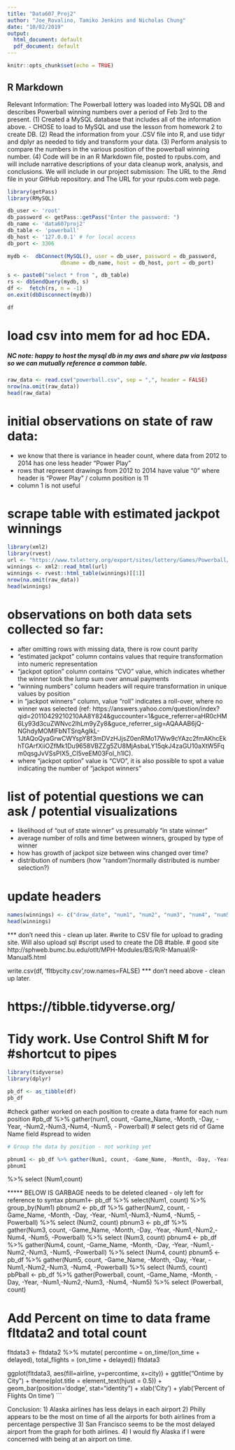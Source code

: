 ```yaml
---
title: "Data607_Proj2"
author: "Joe_Rovalino, Tamiko Jenkins and Nicholas Chung"
date: "10/02/2019"
output:
  html_document: default
  pdf_document: default
---
```


```r
knitr::opts_chunk$set(echo = TRUE)
```

## R Markdown

Relevant Information:
The Powerball lottery was loaded into MySQL DB and describes Powerball winning numbers over a period of Feb 3rd to the present. 
(1) Created a MySQL database that includes all of the information above. - CHOSE to load to MySQL and use the lesson from homework 2 to create DB.
(2) Read the information from your .CSV file into R, and use tidyr and dplyr as needed to tidy
and transform your data.
(3) Perform analysis to compare the numbers in the various position of the powerball winning number.
(4) Code will be in an R Markdown file, posted to rpubs.com, and will include narrative
descriptions of your data cleanup work, analysis, and conclusions. We will include in our
project submission:
The URL to the .Rmd file in your GitHub repository. and
The URL for your rpubs.com web page.

```r
library(getPass)
library(RMySQL)

db_user <- 'root'
db_password <- getPass::getPass("Enter the password: ") 
db_name <- 'data607proj2'
db_table <- 'powerball'
db_host <- '127.0.0.1' # for local access
db_port <- 3306

mydb <-  dbConnect(MySQL(), user = db_user, password = db_password,
                 dbname = db_name, host = db_host, port = db_port)

s <- paste0("select * from ", db_table)
rs <- dbSendQuery(mydb, s)
df <-  fetch(rs, n = -1)
on.exit(dbDisconnect(mydb))

df
```

# load csv into mem for ad hoc EDA. 
##### NC note: happy to host the mysql db in my aws and share pw via lastpass so we can mutually reference a common table.
```r
raw_data <- read.csv("powerball.csv", sep = ",", header = FALSE)
nrow(na.omit(raw_data))
head(raw_data)
```

# initial observations on state of raw data:
* we know that there is variance in header count, where data from 2012 to 2014 has one less header "Power Play"
* rows that represent drawings from 2012 to 2014 have value "0" where header is "Power Play" / column position is 11
* column 1 is not useful

# scrape table with estimated jackpot winnings
```r
library(xml2)
library(rvest)
url <- "https://www.txlottery.org/export/sites/lottery/Games/Powerball/Winning_Numbers/print.html_2013354932.html"
winnings <- xml2::read_html(url)
winnings <- rvest::html_table(winnings)[[1]]
nrow(na.omit(raw_data))
head(winnings)
```

# observations on both data sets collected so far:
* after omitting rows with missing data, there is row count parity
* "estimated jackpot" column contains values that require transformation into numeric representation
* "jackpot option" column contains "CVO" value, which indicates whether the winner took the lump sum over annual payments
* "winning numbers" column headers will require transformation in unique values by position
* in "jackpot winners" column, value "roll" indicates a roll-over, where no winner was selected (ref: https://answers.yahoo.com/question/index?qid=20110429210210AA8Y824&guccounter=1&guce_referrer=aHR0cHM6Ly93d3cuZWNvc2lhLm9yZy8&guce_referrer_sig=AQAAAB6jQ-NGhdyMOMlFbNTSrqAgIkL-1JtAQoQyaGrwCWYspY8f3mDVzHJjsZ0enRMo17Ww9cYAzc2fmAKhcEkhTGArfXiiOZfMk1Du9658VBZZg5ZU8MjAsbaLY15qkJ4zaGU10aXtW5Fqm0qsgJvVSsPIX5_CI5veEM03FoI_h1lC). 
* where "jackpot option" value is "CVO", it is also possible to spot a value indicating the number of "jackpot winners"

# list of potential questions we can ask / potential visualizations
* likelihood of "out of state winner" vs presumably "in state winner"
* average number of rolls and time between winners, grouped by type of winner
* how has growth of jackpot size between wins changed over time?
* distribution of numbers (how "random"/normally distributed is number selection?)

# update headers 
```r
names(winnings) <- c("draw_date", "num1", "num2", "num3", "num4", "num5", "powerball", "power_play", "est_jackpot", "jackpot_winners", "jackpot_options")
head(winnings)
```





*** don't need this - clean up later. 
#write to CSV file for upload to grading site. Will also upload sql #script used to create the DB #table.
# good site http://sphweb.bumc.bu.edu/otlt/MPH-Modules/BS/R/R-Manual/R-Manual5.html

write.csv(df, 'fltbycity.csv',row.names=FALSE)
*** don't need above - clean up later. 

# https://tibble.tidyverse.org/
# Tidy work. Use Control Shift M for #shortcut to pipes

```r
library(tidyverse)
library(dplyr)
```

```r
pb_df <- as_tibble(df)
pb_df

```

#check gather worked on each position to create a data frame for each num position
#pb_df %>% gather(num1, count, -Game_Name, -Month, -Day, -Year, -Num2,-Num3,-Num4, -Num5, - Powerball)
# select gets rid of Game Name field
#spread to widen 

```r

# Group the data by position - not working yet

pbnum1 <- pb_df %>% gather(Num1, count, -Game_Name, -Month, -Day, -Year, -Num2,-Num3,-Num4, -Num5, -Powerball) 
pbnum1
```
%>% select (Num1,count)


***** BELOW IS GARBAGE needs to be deleted cleaned - oly left for reference to syntax
pbnum1<- pb_df %>% select(Num1, count) %>% group_by(Num1) 
pbnum2 <- pb_df %>% gather(Num2, count, -Game_Name, -Month, -Day, -Year, -Num1,-Num3,-Num4, -Num5, -Powerball) %>% select (Num2, count)
pbnum3 <- pb_df %>% gather(Num3, count, -Game_Name, -Month, -Day, -Year, -Num1,-Num2,-Num4, -Num5, -Powerball) %>% select (Num3, count)
pbnum4 <- pb_df %>% gather(Num4, count, -Game_Name, -Month, -Day, -Year, -Num1,-Num2,-Num3, -Num5, -Powerball) %>% select (Num4, count)
pbnum5 <- pb_df %>% gather(Num5, count, -Game_Name, -Month, -Day, -Year, -Num1,-Num2,-Num3, -Num4, -Powerball) %>% select (Num5, count)
pbPball <- pb_df %>% gather(Powerball, count, -Game_Name, -Month, -Day, -Year, -Num1,-Num2,-Num3, -Num4, -Num5) %>% select (Powerball, count)

# Add Percent on time to data frame fltdata2 and total count

fltdata3 <- fltdata2 %>% mutate( percontime = on_time/(on_time + delayed), total_flights = (on_time + delayed))
fltdata3

  ggplot(fltdata3, aes(fill=airline, y=percontime, x=city)) +
    ggtitle("Ontime by City") +
    theme(plot.title = element_text(hjust = 0.5)) + 
    geom_bar(position='dodge', stat="identity") +
    xlab('City') + 
    ylab('Percent of Flights On time')
```

Conclusion:
1) Alaska airlines has less delays in each airport
2) Philly appears to be the most on time of all the airports for both airlines from a percentage perspective
3) San Francisco seems to be the most delayed airport from the graph for both airlines. 
4) I would fly Alaska if I were concerned with being at an airport on time. 